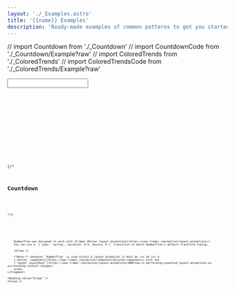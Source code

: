 ```yaml
---
layout: './_Examples.astro'
title: '{{name}} Examples'
description: 'Ready-made examples of common patterns to get you started with NumberFlow.'
---
```

// import Countdown from './_Countdown'
// import CountdownCode from './_Countdown/Example?raw'
// import ColoredTrends from './_ColoredTrends'
// import ColoredTrendsCode from './_ColoredTrends/Example?raw'

<Heading class="sr-only" value="Input" />

<Input client:visible rootClassName="!mt-0">
<Code code={InputCode} lang="tsx" />
</Input>

<Heading value="Activity" />

<Activity client:visible>
<Code code={ActivityCode} lang="tsx" />
</Activity>

<Heading value="Slider" />

<Slider client:visible>
<Code code={SliderCode} lang="tsx" />
</Slider>

{/*
## Countdown

<Countdown client:visible>
<Code code={CountdownCode} lang="tsx" />
</Countdown>
*/}

<Match>
    <Fragment slot="react">
        <Heading value="Framer Motion" />

        NumberFlow was designed to work with [Framer Motion layout animations](https://www.framer.com/motion/layout-animations/).
        You can use a `{ type: 'spring', duration: 0.9, bounce: 0 }` transition to match NumberFlow's default transform timing:

        <Group />

        **Note:** whenever `NumberFlow` is used within a layout animation it must be (or be in) a
        [`motion` component](https://www.framer.com/motion/component/#custom-components) with the
        [`layout layoutRoot`](https://www.framer.com/motion/layout-animations/###item-is-performing-unwanted-layout-animations-as-surrounding-content-changes)
        props.
    </Fragment>

    <Heading value="Group" />
    <Group />
</Match>
